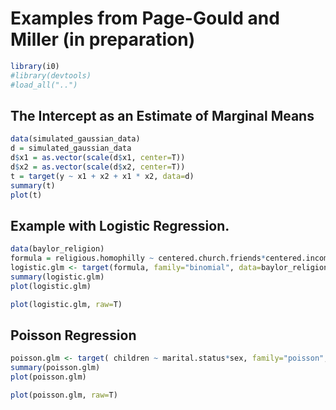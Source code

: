 # Examples from Page-Gould and Miller (in preparation)

```r
library(i0)
#library(devtools)
#load_all("..")
```

## The Intercept as an Estimate of Marginal Means

```r
data(simulated_gaussian_data)
d = simulated_gaussian_data
d$x1 = as.vector(scale(d$x1, center=T))
d$x2 = as.vector(scale(d$x2, center=T))
t = target(y ~ x1 + x2 + x1 * x2, data=d)
summary(t)
plot(t)
```

## Example with Logistic Regression.

```r
data(baylor_religion)
formula = religious.homophilly ~ centered.church.friends*centered.income
logistic.glm <- target(formula, family="binomial", data=baylor_religion)
summary(logistic.glm)
plot(logistic.glm)
```

```r
plot(logistic.glm, raw=T)
```

## Poisson Regression

```r
poisson.glm <- target( children ~ marital.status*sex, family="poisson", data=baylor_religion )
summary(poisson.glm)
plot(poisson.glm)
```

```r
plot(poisson.glm, raw=T)
```
